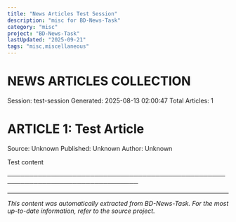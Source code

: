 ```yaml
---
title: "News Articles Test Session"
description: "misc for BD-News-Task"
category: "misc"
project: "BD-News-Task"
lastUpdated: "2025-09-21"
tags: "misc,miscellaneous"
---
```


NEWS ARTICLES COLLECTION
======================

Session: test-session
Generated: 2025-08-13 02:00:47
Total Articles: 1


ARTICLE 1: Test Article
=======================

Source: Unknown
Published: Unknown
Author: Unknown

Test content

────────────────────────────────────────────────────────────────────────────────


---
*This content was automatically extracted from BD-News-Task. For the most up-to-date information, refer to the source project.*
